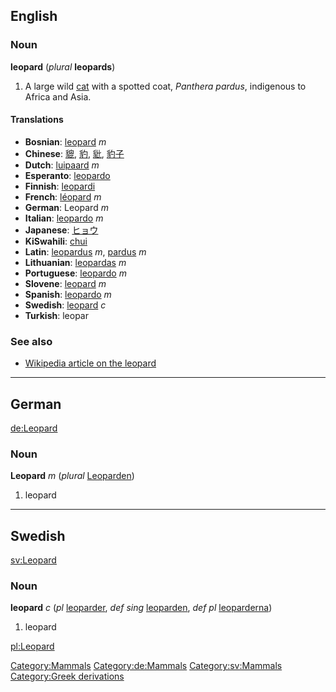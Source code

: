 ==English==
[[Category:Mammals]]

=== Noun ===
'''leopard''' (''plural'' '''leopards''')

#A large wild [[cat]] with a spotted coat, ''Panthera pardus'', indigenous to Africa and Asia.

==== Translations ====
*'''Bosnian''': [[leopard]] ''m''
*'''Chinese''': [[貔]], [[豹]], [[豼]], [[豹子]]
*'''Dutch''': [[luipaard]] ''m''
*'''Esperanto''': [[leopardo]]
*'''Finnish''': [[leopardi]]
*'''French''': [[léopard]] ''m''
*'''German''': Leopard ''m''
*'''Italian''': [[leopardo]] ''m''
*'''Japanese''': [[ヒョウ]]
*'''KiSwahili''': [[chui]]
*'''Latin''': [[leopardus]] ''m'', [[pardus]] ''m''
*'''Lithuanian''': [[leopardas]] ''m''
*'''Portuguese''': [[leopardo]] ''m''
*'''Slovene''': [[leopard]] ''m''
*'''Spanish''': [[leopardo]] ''m''
*'''Swedish''': [[leopard#Swedish|leopard]] ''c''
*'''Turkish''': leopar

===See also===
*[[w:Leopard|Wikipedia article on the leopard]]

----

==German==
[[de:Leopard]]
[[Category:de:Mammals]]
===Noun===
'''Leopard''' ''m'' (''plural'' [[Leoparden]])

#leopard

----
==Swedish==
[[sv:Leopard]]
[[Category:sv:Mammals]]
===Noun===
'''leopard''' ''c'' (''pl'' [[leoparder]], ''def sing'' [[leoparden]], ''def pl'' [[leoparderna]])

#leopard

[[pl:Leopard]]
[[Category:Greek derivations]]